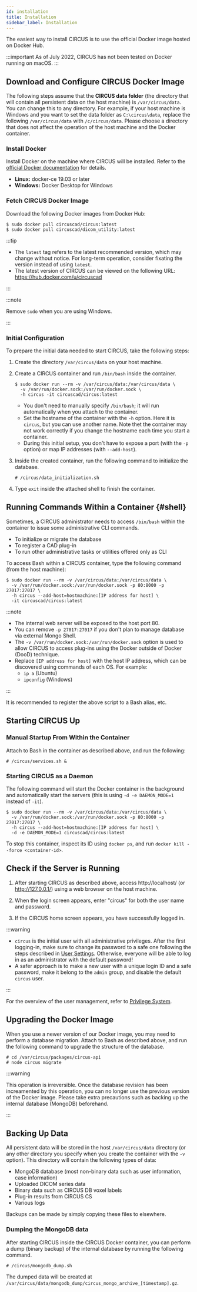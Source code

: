 ```yaml
---
id: installation
title: Installation
sidebar_label: Installation
---
```


The easiest way to install CIRCUS is to use the official Docker image hosted on Docker Hub.

:::important
As of July 2022, CIRCUS has not been tested on Docker running on macOS.
:::

## Download and Configure CIRCUS Docker Image

The following steps assume that the **CIRCUS data folder** (the directory that will contain all persistent data on the host machine) is `/var/circus/data`. You can change this to any directory. For example, if your host machine is Windows and you want to set the data folder as `C:\circus\data`, replace the following `/var/circus/data` with `/c/circus/data`. Please choose a directory that does not affect the operation of the host machine and the Docker container.

### Install Docker

Install Docker on the machine where CIRCUS will be installed. Refer to the [official Docker documentation](https://docs.docker.com/get-docker/) for details.

- **Linux:** docker-ce 19.03 or later
- **Windows:** Docker Desktop for Windows

### Fetch CIRCUS Docker Image

Download the following Docker images from Docker Hub:

```shell-session
$ sudo docker pull circuscad/circus:latest
$ sudo docker pull circuscad/dicom_utility:latest
```

:::tip

- The `latest` tag refers to the latest recommended version, which may change without notice. For long-term operation, consider fixating the version instead of using `latest`.
- The latest version of CIRCUS can be viewed on the following URL: https://hub.docker.com/u/circuscad

:::

:::note

Remove `sudo` when you are using Windows.

:::

### Initial Configuration

To prepare the initial data needed to start CIRCUS, take the following steps:

1. Create the directory `/var/circus/data` on your host machine.

1. Create a CIRCUS container and run `/bin/bash` inside the container.

   ```shell-session
   $ sudo docker run --rm -v /var/circus/data:/var/circus/data \
     -v /var/run/docker.sock:/var/run/docker.sock \
     -h circus -it circuscad/circus:latest
   ```

   - You don't need to manually specify `/bin/bash`; it will run automatically when you attach to the container.
   - Set the hostname of the container with the `-h` option. Here it is `circus`, but you can use another name. Note thet the container may not work correctly if you change the hostname each time you start a container.
   - During this initial setup, you don't have to expose a port (with the `-p` option) or map IP addresses (with `--add-host`).

1. Inside the created container, run the following command to initialize the database.

   ```shell-session title="Inside the container"
   # /circus/data_initialization.sh
   ```

1. Type `exit` inside the attached shell to finish the container.

## Running Commands Within a Container {#shell}

Sometimes, a CIRCUS administrator needs to access `/bin/bash` within the container to issue some administrative CLI commands.

- To initialize or migrate the database
- To register a CAD plug-in
- To run other administrative tasks or utilities offered only as CLI

To access Bash within a CIRCUS container, type the following command (from the host machine):

```shell-session
$ sudo docker run --rm -v /var/circus/data:/var/circus/data \
  -v /var/run/docker.sock:/var/run/docker.sock -p 80:8000 -p 27017:27017 \
  -h circus --add-host=hostmachine:[IP address for host] \
  -it circuscad/circus:latest
```

:::note

- The internal web server will be exposed to the host port 80.
- You can remove `-p 27017:27017` if you don't plan to manage database via external Mongo Shell.
- The `-v /var/run/docker.sock:/var/run/docker.sock` option is used to allow CIRCUS to access plug-ins using the Docker outside of Docker (DooD) technique.
- Replace `[IP address for host]` with the host IP address, which can be discovered using commands of each OS. For example:
  - `ip a` (Ubuntu)
  - `ipconfig` (Windows)

:::

It is recommended to register the above script to a Bash alias, etc.

## Starting CIRCUS Up

### Manual Startup From Within the Container

Attach to Bash in the container as described above, and run the following:

```shell-session title="Inside the container"
# /circus/services.sh &
```

### Starting CIRCUS as a Daemon

The following command will start the Docker container in the background and automatically start the servers (this is using `-d -e DAEMON_MODE=1` instead of `-it`).

```shell-session
$ sudo docker run --rm -v /var/circus/data:/var/circus/data \
  -v /var/run/docker.sock:/var/run/docker.sock -p 80:8000 -p 27017:27017 \
  -h circus --add-host=hostmachine:[IP address for host] \
  -d -e DAEMON_MODE=1 circuscad/circus:latest
```

To stop this container, inspect its ID using `docker ps`, and run `docker kill --force <container-id>`.

## Check if the Server is Running

1. After starting CIRCUS as described above, access http://localhost/ (or http://127.0.0.1/) using a web browser on the host machine.

1. When the login screen appears, enter "circus" for both the user name and password.

1. If the CIRCUS home screen appears, you have successfully logged in.

:::warning

- `circus` is the initial user with all administrative privileges. After the first logging-in, make sure to change its password to a safe one following the steps described in [User Settings](user-settings.md). Otherwise, everyone will be able to log in as an administrator with the default password!
- A safer approach is to make a new user with a unique login ID and a safe password, make it belong to the `admin` group, and disable the default `circus` user.

:::

For the overview of the user management, refer to [Privilege System](privileges.md).

## Upgrading the Docker Image

When you use a newer version of our Docker image, you may need to perform a database migration. Attach to Bash as described above, and run the following command to upgrade the structure of the database.

```shell-session title="Inside the container"
# cd /var/circus/packages/circus-api
# node circus migrate
```

:::warning

This operation is irreversible. Once the database revision has been increamented by this operation, you can no longer use the previous version of the Docker image. Please take extra precautions such as backing up the internal database (MongoDB) beforehand.

:::

## Backing Up Data

All persistent data will be stored in the host `/var/circus/data` directory (or any other directory you specify when you create the container with the `-v` option). This directory will contain the following types of data:

- MongoDB database (most non-binary data such as user information, case information)
- Uploaded DICOM series data
- Binary data such as CIRCUS DB voxel labels
- Plug-in results from CIRCUS CS
- Various logs

Backups can be made by simply copying these files to elsewhere.

### Dumping the MongoDB data

After starting CIRCUS inside the CIRCUS Docker container, you can perform a dump (binary backup) of the internal database by running the following command.

```shell-session
# /circus/mongodb_dump.sh
```

The dumped data will be created at `/var/circus/data/mongodb_dump/circus_mongo_archive_[timestamp].gz`.
